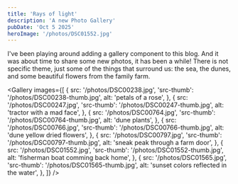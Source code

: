 ```yaml
---
title: 'Rays of light'
description: 'A new Photo Gallery'
pubDate: 'Oct 5 2025'
heroImage: '/photos/DSC01552.jpg'
---
```


I've been playing around adding a gallery component to this blog. And it was about time to share some new photos, it has been a while! There is not specific theme, just some of the things that surround us: the sea, the dunes, and some beautiful flowers from the family farm.


<Gallery
	images={[
		{
			src: '/photos/DSC00238.jpg',
			'src-thumb': '/photos/DSC00238-thumb.jpg',
			alt: 'petals of a rose',
		},
		{
			src: '/photos/DSC00247.jpg',
			'src-thumb': '/photos/DSC00247-thumb.jpg',
			alt: 'tractor with a mad face',
		},
		{
			src: '/photos/DSC00764.jpg',
			'src-thumb': '/photos/DSC00764-thumb.jpg',
			alt: 'dune plants',
		},
		{
			src: '/photos/DSC00766.jpg',
			'src-thumb': '/photos/DSC00766-thumb.jpg',
			alt: 'dune yellow dried flowers',
		},
		{
			src: '/photos/DSC00797.jpg',
			'src-thumb': '/photos/DSC00797-thumb.jpg',
			alt: 'sneak peak through a farm door',
		},
		{
			src: '/photos/DSC01552.jpg',
			'src-thumb': '/photos/DSC01552-thumb.jpg',
			alt: 'fisherman boat comming back home',
		},
		{
			src: '/photos/DSC01565.jpg',
			'src-thumb': '/photos/DSC01565-thumb.jpg',
			alt: 'sunset colors reflected in the water',
		},
	]}
/>
